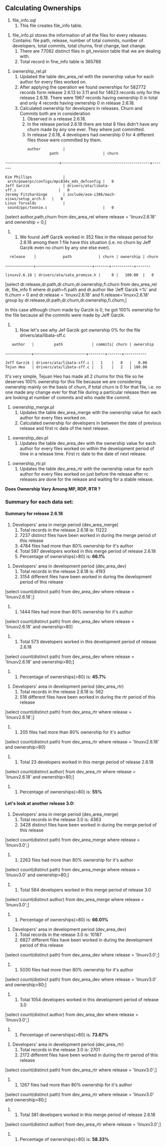 ==Calculating Ownerships==

# file_info.sql
## This file creates file_info table.

# file_info.pl stores the information of all the files for every releases. Contains: file path, release, number of total commits, number of developers, total commits, total churns, first change, last change.
## There are 77082 distinct files in git_revision table that we are dealing with.
## Total record in fine_info table is 365788

# ownership_rel.pl
## Updated the table dev_area_rel with the ownership value for each author for every files worked on.
## After applying the operation we found ownerships for 582772 records form release 2.6.13 to 3.11 and for 14623 records only for the release 2.6.18. There were 1967 records having ownership 0 in total and only 4 records having ownership 0 in release 2.6.18.
## Calculated ownership for developers in releases. Churn and Commits both are in consideration
### Observed in a release 2.6.18.
### In the release period 2.6.18 there are total 8 files didn't have any churn made by any one ever. They where just committed.
### In release 2.6.18, 4 developers had ownership 0 for 4 different files those were committed by them.

           author          |                    path                    | churn 
---------------------------+--------------------------------------------+-------
 Kim Phillips              | arch/powerpc/configs/mpc834x_mds_defconfig |   0
 Jeff Garzik               | drivers/ata/libata-sff.c                   |   0
 Jeremy Fitzhardinge       | include/asm-i386/mach-visws/setup_arch.h   |   0
 Linus Torvalds            | sound/ppc/toonie.c                         |   0
[select author,path,churn from dev_area_rel where release = 'linuxv2.6.18' and ownership = 0;]

### We found Jeff Garzik worked in 352 files in the release period for 2.6.18 among them 1 file have this situation (i.e. no churn by Jeff Garzik even no churn by any one else ever).

   release    |            path            | churn | ownership | churn 
--------------+----------------------------+-------+-----------+-------
 linuxv2.6.18 | drivers/ata/sata_promise.h |     0 |   100.00  |   0

[select dr.release,dr.path,dr.churn,dr.ownership,fi.churn from dev_area_rel dr, file_info fi where dr.path=fi.path and dr.author like 'Jeff Garzik <%' and fi.churn = 0 and dr.release = 'linuxv2.6.18' and fi.release='linuxv2.6.18' group by dr.release,dr.path,dr.churn,dr.ownership,fi.churn;]

In this case although churn made by Garzik is 0, he got 100% ownership for the file because all the commits were made by Jeff Garzik.

### Now let's see why Jef Garzik got ownership 0% for the file drivers/ata/libata-sff.c
    author   |         path             | commits| churn | ownership
-------------+--------------------------+--------+-------+-----------
 Jeff Garzik | drivers/ata/libata-sff.c |   1    |   0   |   0.00
 Tejun Heo   | drivers/ata/libata-sff.c |   1    |   2   | 100.00

It's very simple, Tejuan Heo has made all 2 churns for this file so he deserves 100% ownership for this file because we are considering ownership mainly on the basis of churn, if total churn is 0 for that file, i.e. no one made any change ever for that file during a particular release then we are looking at number of commits and who made the commit.

# ownership_merge.pl
## Updates the table dev_area_merge with the ownership value for each author for every files worked on.
## Calculated ownership for developers in between the date of previous release and first rc data of the next release.

# ownership_dev.pl
## Updates the table dev_area_dev with the ownership value for each author for every files worked on within the development period of time in a release time. First rc date to the date of next release.

# ownership_rtr.pl
## Updates the table dev_area_rtr with the ownership value for each author for every files worked on just before the release after rc releases are done for the release and waiting for a stable release.


'''Does Ownership Vary Among MP, RDP, RTR ?'''

=== Summary for each data set: ===
==== Summary for release 2.6.18 ====
# Developers' area in merge period (dev_area_merge)
## Total records in the release 2.6.18 is: 11222
## 7237 distinct files have been worked in during the merge period of this release
## 4784 files had more than 80% ownership for it's author
## Total 597 developers worked in this merge period of release 2.6.18
## Percentage of ownerships(>80) is: '''66.1%'''

# Developers' area in development period (dev_area_dev)
## Total records in the release 2.6.18 is: 4193
## 3154 different files have been worked in during the development period of this release
[select count(distinct path) from dev_area_dev where release = 'linuxv2.6.18';]
## 1444 files had more than 80% ownership for it's author
[select count(distinct path) from dev_area_dev where release = 'linuxv2.6.18' and ownership>80]
## Total 573 developers worked in this development period of release 2.6.18
[select count(distinct path) from dev_area_dev where release = 'linuxv2.6.18' and ownership>80;]
## Percentage of ownerships(>80) is: '''45.7%'''

# Developers' area in development period (dev_area_rtr)
## Total records in the release 2.6.18 is: 562
## 518 different files have been worked in during the rtr period of this release
[select count(distinct path) from dev_area_rtr where release = 'linuxv2.6.18';]
## 205 files had more than 80% ownership for it's author
[select count(distinct path) from dev_area_rtr where release = 'linuxv2.6.18' and ownership>80]
## Total 23 developers worked in this merge period of release 2.6.18
[select count(distinct author) from dev_area_rtr where release = 'linuxv2.6.18' and ownership>80;]
## Percentage of ownerships(>80) is: '''55%'''

==== Let's look at another release 3.0: ====
# Developers' area in merge period (dev_area_merge)
## Total records in the release 3.0 is: 4363
## 3428 distinct files have been worked in during the merge period of this release
[select count(distinct path) from dev_area_merge where release = 'linuxv3.0';]
## 2263 files had more than 80% ownership for it's author
[select count(distinct path) from dev_area_merge where release = 'linuxv3.0' and ownership>80;]
## Total 584 developers worked in this merge period of release 3.0
[select count(distinct author) from dev_area_merge where release = 'linuxv3.0';]
## Percentage of ownerships(>80) is: '''66.01%'''

# Developers' area in development period (dev_area_dev)
## Total records in the release 3.0 is: 10187
## 6827 different files have been worked in during the development period of this release
[select count(distinct path) from dev_area_dev where release = 'linuxv3.0';]
## 5030 files had more than 80% ownership for it's author
[select count(distinct path) from dev_area_dev where release = 'linuxv3.0' and ownership>80;]
## Total 1054 developers worked in this development period of release 3.0
[select count(distinct author) from dev_area_dev where release = 'linuxv3.0';]
## Percentage of ownerships(>80) is: '''73.67%'''

# Developers' area in development period (dev_area_rtr)
## Total records in the release 3.0 is: 2701
## 2172 different files have been worked in during the rtr period of this release
[select count(distinct path) from dev_area_rtr where release = 'linuxv3.0';]
## 1267 files had more than 80% ownership for it's author
[select count(distinct path) from dev_area_rtr where release = 'linuxv3.0' and ownership>80;]
## Total 381 developers worked in this merge period of release 2.6.18
[select count(distinct author) from dev_area_rtr where release = 'linuxv3.0';]
## Percentage of ownerships(>80) is: '''58.33%'''
